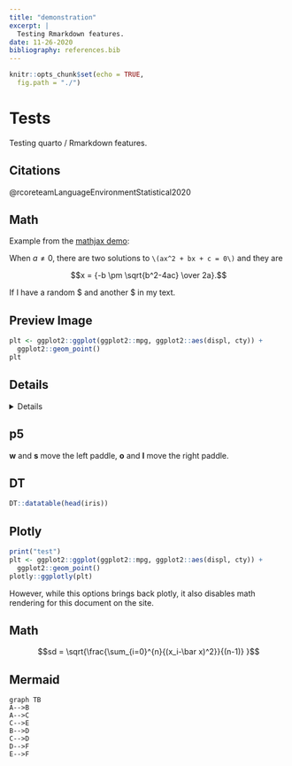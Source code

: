 ```yaml
---
title: "demonstration"
excerpt: |
  Testing Rmarkdown features.
date: 11-26-2020
bibliography: references.bib
---
```


```r
knitr::opts_chunk$set(echo = TRUE,
  fig.path = "./")
```

# Tests

Testing quarto / Rmarkdown features.

## Citations

@rcoreteamLanguageEnvironmentStatistical2020

## Math

Example from the [mathjax demo](https://www.mathjax.org/#demo):

When $a \ne 0$, there are two solutions to `\(ax^2 + bx + c = 0\)` and they are

$$x = {-b \pm \sqrt{b^2-4ac} \over 2a}.$$

If I have a random $ and another $ in my text.


## Preview Image

```r
plt <- ggplot2::ggplot(ggplot2::mpg, ggplot2::aes(displ, cty)) +
  ggplot2::geom_point()
plt
```


## Details

<details>

```r
print("hello world")
```

</details>

## p5

<script src="https://cdnjs.cloudflare.com/ajax/libs/p5.js/0.7.1/p5.min.js"></script>
<script src="https://cdnjs.cloudflare.com/ajax/libs/p5.js/0.7.1/addons/p5.sound.min.js"></script>
<link rel="stylesheet" type="text/css" href="p5_style.css">
<script src="sketch.js"></script>
<script src="puck.js"></script>
<script src="paddle.js"></script>

**w** and **s** move the left paddle, **o** and **l** move the right paddle.

<div id="sketch-holder">
</div>

## DT

```r
DT::datatable(head(iris))
```

## Plotly

```r
print("test")
plt <- ggplot2::ggplot(ggplot2::mpg, ggplot2::aes(displ, cty)) +
  ggplot2::geom_point()
plotly::ggplotly(plt)
```

However, while this options brings back plotly,
it also disables math rendering for this document on the site.

## Math


$$sd = \sqrt{\frac{\sum_{i=0}^{n}{(x_i-\bar x)^2}}{(n-1)} }$$

## Mermaid

```mermaid
graph TB
A-->B
A-->C
C-->E
B-->D
C-->D
D-->F
E-->F
```
